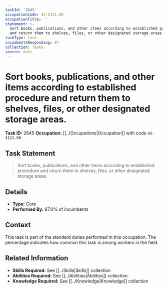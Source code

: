 ```yaml
---
taskId: '2645'
occupationCode: 43-4121.00
occupationTitle: ''
statement: >-
  Sort books, publications, and other items according to established procedure
  and return them to shelves, files, or other designated storage areas.
taskType: Core
incumbentsResponding: 87
collection: Tasks
source: onet
---
```

# Sort books, publications, and other items according to established procedure and return them to shelves, files, or other designated storage areas.

**Task ID:** 2645
**Occupation:** [[../Occupations|Occupation]] with code `43-4121.00`

## Task Statement

> Sort books, publications, and other items according to established procedure and return them to shelves, files, or other designated storage areas.

## Details

- **Type:** Core
- **Performed By:** 87.0% of incumbents

## Context

This task is part of the standard duties performed in this occupation. The percentage indicates how common this task is among workers in the field.

## Related Information

- **Skills Required:** See [[../Skills|Skills]] collection
- **Abilities Required:** See [[../Abilities|Abilities]] collection
- **Knowledge Required:** See [[../Knowledge|Knowledge]] collection
